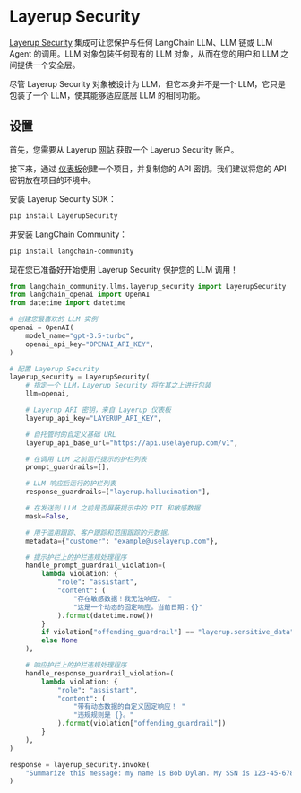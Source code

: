 # Layerup Security

[Layerup Security](https://uselayerup.com) 集成可让您保护与任何 LangChain LLM、LLM 链或 LLM Agent 的调用。LLM 对象包装任何现有的 LLM 对象，从而在您的用户和 LLM 之间提供一个安全层。

尽管 Layerup Security 对象被设计为 LLM，但它本身并不是一个 LLM，它只是包装了一个 LLM，使其能够适应底层 LLM 的相同功能。

## 设置
首先，您需要从 Layerup [网站](https://uselayerup.com) 获取一个 Layerup Security 账户。

接下来，通过 [仪表板](https://dashboard.uselayerup.com)创建一个项目，并复制您的 API 密钥。我们建议将您的 API 密钥放在项目的环境中。

安装 Layerup Security SDK：
```bash
pip install LayerupSecurity
```

并安装 LangChain Community：
```bash
pip install langchain-community
```

现在您已准备好开始使用 Layerup Security 保护您的 LLM 调用！

```python
from langchain_community.llms.layerup_security import LayerupSecurity
from langchain_openai import OpenAI
from datetime import datetime

# 创建您最喜欢的 LLM 实例
openai = OpenAI(
    model_name="gpt-3.5-turbo",
    openai_api_key="OPENAI_API_KEY",
)

# 配置 Layerup Security
layerup_security = LayerupSecurity(
    # 指定一个 LLM，Layerup Security 将在其之上进行包装
    llm=openai,

    # Layerup API 密钥，来自 Layerup 仪表板
    layerup_api_key="LAYERUP_API_KEY",

    # 自托管时的自定义基础 URL
    layerup_api_base_url="https://api.uselayerup.com/v1",

    # 在调用 LLM 之前运行提示的护栏列表
    prompt_guardrails=[],

    # LLM 响应后运行的护栏列表
    response_guardrails=["layerup.hallucination"],

    # 在发送到 LLM 之前是否屏蔽提示中的 PII 和敏感数据
    mask=False,

    # 用于滥用跟踪、客户跟踪和范围跟踪的元数据。
    metadata={"customer": "example@uselayerup.com"},

    # 提示护栏上的护栏违规处理程序
    handle_prompt_guardrail_violation=(
        lambda violation: {
            "role": "assistant",
            "content": (
                "存在敏感数据！我无法响应。 "
                "这是一个动态的固定响应。当前日期：{}"
            ).format(datetime.now())
        }
        if violation["offending_guardrail"] == "layerup.sensitive_data"
        else None
    ),

    # 响应护栏上的护栏违规处理程序
    handle_response_guardrail_violation=(
        lambda violation: {
            "role": "assistant",
            "content": (
                "带有动态数据的自定义固定响应！ "
                "违规规则是 {}。"
            ).format(violation["offending_guardrail"])
        }
    ),
)

response = layerup_security.invoke(
    "Summarize this message: my name is Bob Dylan. My SSN is 123-45-6789."
)
```